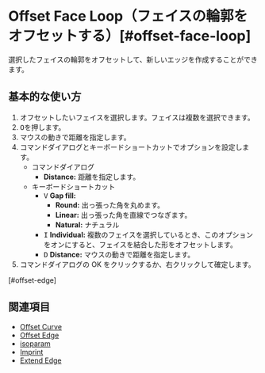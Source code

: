 
# Offset Face Loop（フェイスの輪郭をオフセットする）[#offset-face-loop]

<Reference shortcut="O" command="Offset Face Loop" button="コマンドバー右"  buttonIcon="button-offset-curve"/>

選択したフェイスの輪郭をオフセットして、新しいエッジを作成することができます。

## 基本的な使い方

1. オフセットしたいフェイスを選択します。フェイスは複数を選択できます。
2. <kbd>O</kbd>を押します。
3. マウスの動きで距離を指定します。
4. コマンドダイアログとキーボードショートカットでオプションを設定します。
   - <Kst>コマンドダイアログ</Kst>
      - **Distance:** 距離を指定します。
   - <Kst>キーボードショートカット</Kst>
      - <kbd>V</kbd> **Gap fill:**
         - **Round:** 出っ張った角を丸めます。
         - **Linear:** 出っ張った角を直線でつなぎます。
         - **Natural:** ナチュラル
      - <kbd>I</kbd> **Individual:** 複数のフェイスを選択しているとき、このオプションをオンにすると、フェイスを結合した形をオフセットします。
      - <kbd>D</kbd> **Distance:** マウスの動きで距離を指定します。
5. コマンドダイアログの OK をクリックするか、右クリックして確定します。

<VideoPlayer fileName="offset-face-loop"/>[#offset-edge]

## 関連項目
- [Offset Curve](offset-curve)
- [Offset Edge](offset-edge)
- [isoparam](isoparam)
- [Imprint](imprint)
- [Extend Edge](extend-edge)
